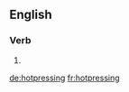 ==English==

===Verb===
{{head|en}}

# {{present participle of|hotpress|lang=en}}

[[de:hotpressing]]
[[fr:hotpressing]]